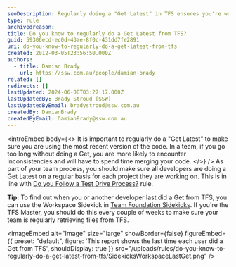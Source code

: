 ```yaml
---
seoDescription: Regularly doing a "Get Latest" in TFS ensures you're working with the most recent code version, preventing inconsistencies and merging issues.
type: rule
archivedreason:
title: Do you know to regularly do a Get Latest from TFS?
guid: 59306ecd-ec0d-43ae-8f0c-431dd7fe2891
uri: do-you-know-to-regularly-do-a-get-latest-from-tfs
created: 2012-03-05T23:56:50.000Z
authors:
  - title: Damian Brady
    url: https://ssw.com.au/people/damian-brady
related: []
redirects: []
lastUpdated: 2024-06-08T03:27:17.000Z
lastUpdatedBy: Brady Stroud [SSW]
lastUpdatedByEmail: bradystroud@ssw.com.au
createdBy: DamianBrady
createdByEmail: DamianBrady@ssw.com.au
---
```


<introEmbed
  body={<>
It is important to regularly do a "Get Latest" to make sure you are using the most recent version of the code. In a team, if you go too long without doing a Get, you are more likely to encounter inconsistencies and will have to spend time merging your code.
  </>}
/>
As part of your team process, you should make sure all developers are doing a Get Latest on a regular basis for each project they are working on. This is in line with [Do you Follow a Test Drive Process?](/before-starting-do-you-follow-a-test-driven-process) rule.

**Tip:** To find out when you or another developer last did a Get from TFS, you can use the Workspace Sidekick in [Team Foundation Sidekicks](http://www.attrice.info/cm/tfs/index.htm). If you're the TFS Master, you should do this every couple of weeks to make sure your team is regularly retrieving files from TFS.


<imageEmbed
  alt="Image"
  size="large"
  showBorder={false}
  figureEmbed={{
    preset: "default",
    figure: 'This report shows the last time each user did a Get from TFS',
    shouldDisplay: true
  }}
  src="/uploads/rules/do-you-know-to-regularly-do-a-get-latest-from-tfs/SidekicksWorkspaceLastGet.png"
/>
